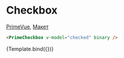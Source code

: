 

<Meta title="Prime/Checkbox" />

# Checkbox

[PrimeVue](https://primevue.org/checkbox/), [Макет](<https://www.figma.com/design/4TYeki0MDLhfPGJstbIicf/UI-kit-PrimeFace-(DS)?node-id=484-5316&node-type=section&t=IsZXcTeGDFf3VTNt-0>)

```html dark
<PrimeCheckbox v-model="checked" binary />
```

<Story name="Primary">{Template.bind({})}</Story>
